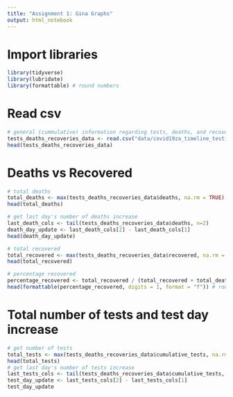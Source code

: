 ```yaml
---
title: "Assignment 1: Gina Graphs"
output: html_notebook
---
```


# Import libraries
```r
library(tidyverse)
library(lubridate)
library(formattable) # round numbers
```

# Read csv
```r
# general (cummulative) information regarding tests, deaths, and recoveries. Complete timeline.
tests_deaths_recoveries_data <- read.csv("data/covid19za_timeline_testing.csv")
head(tests_deaths_recoveries_data)
```

# Deaths vs Recovered
```r
# total deaths
total_deaths <- max(tests_deaths_recoveries_data$deaths, na.rm = TRUE)
head(total_deaths)

# get last day's number of deaths increase
last_death_cols <- tail(tests_deaths_recoveries_data$deaths, n=2)
death_day_update <- last_death_cols[2] - last_death_cols[1]
head(death_day_update)

# total recovered
total_recovered <- max(tests_deaths_recoveries_data$recovered, na.rm = TRUE)
head(total_recovered)

# percentage recovered
percentage_recovered <- total_recovered / (total_recovered + total_deaths) * 100
head(formattable(percentage_recovered, digits = 1, format = "f")) # round to 1 digit
```


# Total number of tests and test day increase
```r
# get number of tests
total_tests <- max(tests_deaths_recoveries_data$cumulative_tests, na.rm = TRUE)
head(total_tests)
# get last day's number of tests increase
last_tests_cols <- tail(tests_deaths_recoveries_data$cumulative_tests, n=2)
test_day_update <- last_tests_cols[2] - last_tests_cols[1]
test_day_update
```


